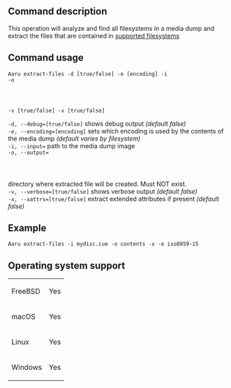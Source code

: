 ==Command description==
This operation will analyze and find all filesystems in a media dump and extract the files that are contained in [[Filesystems-recognized-by-Aaru|supported filesystems]]

==Command usage==
<code>Aaru extract-files -d [true/false] -e [encoding] -i <dump> -o <output> -v [true/false] -x [true/false]</code> 

<code>-d, --debug=[true/false]</code> shows debug output ''(default false)''<br />
<code>-e, --encoding=[encoding]</code> sets which encoding is used by the contents of the media dump ''(default varies by filesystem)''<br />
<code>-i, --input=<dump></code> path to the media dump image<br />
<code>-o, --output=<output></code> directory where extracted file will be created. Must NOT exist.<br />
<code>-v, --verbose=[true/false]</code> shows verbose output ''(default false)''<br />
<code>-x, --xattrs=[true/false]</code> extract extended attributes if present ''(default false)''<br />

==Example==
<code>Aaru extract-files -i mydisc.cue -o contents -x -e iso8859-15</code>

==Operating system support==
{|
| FreeBSD
| Yes
|-
| macOS
| Yes
|-
| Linux
| Yes
|-
| Windows
| Yes
|}